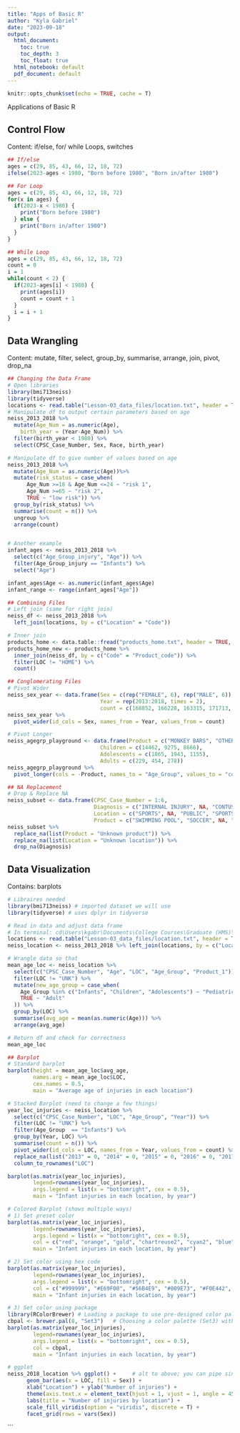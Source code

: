 ---
title: "Apps of Basic R"
author: "Kyla Gabriel"
date: "2023-09-18"
output: 
  html_document: 
    toc: true
    toc_depth: 3
    toc_float: true
  html_notebook: default
  pdf_document: default
---
```{r setup, include=FALSE}
knitr::opts_chunk$set(echo = TRUE, cache = T)
```


##########   Applications of Basic R   ########## 

## Control Flow
Content: if/else, for/ while Loops, switches
```{r, eval=TRUE}
## If/else
ages = c(29, 85, 43, 66, 12, 18, 72)
ifelse(2023-ages < 1980, "Born before 1980", "Born in/after 1980")
```

```{r, eval=TRUE}

## For Loop
ages = c(29, 85, 43, 66, 12, 18, 72)
for(x in ages) {
  if(2023-x < 1980) {
    print("Born before 1980")
  } else {
    print("Born in/after 1980")
  }
}
```

```{r, eval=TRUE}
## While Loop
ages = c(29, 85, 43, 66, 12, 18, 72)
count = 0
i = 1
while(count < 2) {
  if(2023-ages[i] < 1980) {
    print(ages[i])
    count = count + 1
  }
  i = i + 1
}
```



## Data Wrangling
Content: mutate, filter, select, group_by, summarise, arrange, join, pivot, drop_na
```{r, eval=TRUE}
## Changing the Data Frame
# Open libraries
library(bmi713neiss)
library(tidyverse)
locations <- read.table("Lesson-03_data_files/location.txt", header = T, sep = "\t", quote = "", stringsAsFactors = F)
# Manipulate df to output certain parameters based on age
neiss_2013_2018 %>%
  mutate(Age_Num = as.numeric(Age),         
    birth_year = (Year-Age_Num)) %>%
  filter(birth_year < 1980) %>% 
  select(CPSC_Case_Number, Sex, Race, birth_year)  
```
```{r, eval=TRUE}
# Manipulate df to give number of values based on age
neiss_2013_2018 %>%
  mutate(Age_Num = as.numeric(Age))%>% 
  mutate(risk_status = case_when(
      Age_Num >=18 & Age_Num <=24 ~ "risk 1",
      Age_Num >=65 ~ "risk 2",
      TRUE ~ "low risk")) %>%
  group_by(risk_status) %>%      
  summarise(count = n()) %>% 
  ungroup %>%
  arrange(count)


# Another example 
infant_ages <- neiss_2013_2018 %>% 
  select(c("Age_Group_injury", "Age")) %>%
  filter(Age_Group_injury == "Infants") %>%
  select("Age")

infant_ages$Age <- as.numeric(infant_ages$Age)
infant_range <- range(infant_ages["Age"])
```

```{r, eval=TRUE}
## Combining Files
# Left join (same for right join)
neiss_df <- neiss_2013_2018 %>% 
  left_join(locations, by = c("Location" = "Code"))
```
```{r, eval=TRUE}
# Inner join
products_home <- data.table::fread("products_home.txt", header = TRUE, sep = '\t', fill = TRUE)
products_home_new <- products_home %>%
  inner_join(neiss_df, by = c("Code" = "Product_code")) %>%
  filter(LOC != "HOME") %>%
  count()
```

```{r, eval=TRUE}
## Conglomerating Files
# Pivot Wider
neiss_sex_year <- data.frame(Sex = c(rep("FEMALE", 6), rep("MALE", 6)), 
                             Year = rep(2013:2018, times = 2),
                             count = c(168852, 166228, 163315, 171713, 178203, 168149, 208065, 201264, 195812, 203481, 208695, 193514))
neiss_sex_year %>% 
  pivot_wider(id_cols = Sex, names_from = Year, values_from = count)
```
```{r, eval=TRUE}
# Pivot Longer
neiss_agegrp_playground <- data.frame(Product = c("MONKEY BARS", "OTHER PLAYGROUND EQUIPMENT", "SLIDES"), 
                             Children = c(14462, 9275, 8666),
                             Adolescents = c(1865, 1943, 1155),
                             Adults = c(229, 454, 278))
neiss_agegrp_playground %>% 
  pivot_longer(cols = -Product, names_to = "Age_Group", values_to = "count")
```

```{r, eval=TRUE}
## NA Replacement
# Drop & Replace NA 
neiss_subset <- data.frame(CPSC_Case_Number = 1:6, 
                           Diagnosis = c("INTERNAL INJURY", NA, "CONTUSION", "CONTUSION", "POISONING", NA),
                           Location = c("SPORTS", NA, "PUBLIC", "SPORTS", NA, "HOME"),
                           Product = c("SWIMMING POOL", "SOCCER", NA, "ICE SKATING", "STAIRS", "COINS"))
neiss_subset %>%
  replace_na(list(Product = "Unknown product")) %>% 
  replace_na(list(Location = "Unknown location")) %>% 
  drop_na(Diagnosis)

```




## Data Visualization
Contains: barplots
```{r, eval=TRUE}
# Libraires needed
library(bmi713neiss) # imported dataset we will use
library(tidyverse) # uses dplyr in tidyverse

# Read in data and adjust data frame
# In terminal: cd\Users\kgabr\Documents\College Courses\Graduate (HMS)\Computing Skills\Asgmt 3\Lesson-03_data_files
locations <- read.table("Lesson-03_data_files/location.txt", header = T)
neiss_location <- neiss_2013_2018 %>% left_join(locations, by = c("Location" = "Code"))

# Wrangle data so that 
mean_age_loc <- neiss_location %>%
  select(c("CPSC_Case_Number", "Age", "LOC", "Age_Group", "Product_1")) %>%
  filter(LOC != "UNK") %>%
  mutate(new_age_group = case_when(
    Age_Group %in% c("Infants", "Children", "Adolescents") ~ "Pediatric",
    TRUE ~ "Adult"
  )) %>%
  group_by(LOC) %>%
  summarise(avg_age = mean(as.numeric(Age))) %>%
  arrange(avg_age)

# Return df and check for correctness
mean_age_loc
```

```{r, eval=TRUE}
## Barplot
# Standard barplot
barplot(height = mean_age_loc$avg_age, 
        names.arg = mean_age_loc$LOC,
        cex.names = 0.5,
        main = "Average age of injuries in each location")
```
```{r, eval=TRUE}
# Stacked Barplot (need to change a few things)
year_loc_injuries <- neiss_location %>%
  select(c("CPSC_Case_Number", "LOC", "Age_Group", "Year")) %>%
  filter(LOC != "UNK") %>%
  filter(Age_Group  == "Infants") %>%
  group_by(Year, LOC) %>%
  summarise(count = n()) %>% 
  pivot_wider(id_cols = LOC, names_from = Year, values_from = count) %>% 
  replace_na(list("2013" = 0, "2014" = 0, "2015" = 0, "2016" = 0, "2017" = 0, "2018" = 0)) %>% 
  column_to_rownames("LOC")

barplot(as.matrix(year_loc_injuries),
        legend=rownames(year_loc_injuries),
        args.legend = list(x = "bottomright", cex = 0.5),
        main = "Infant injuries in each location, by year")
```
```{r, eval=TRUE}
# Colored Barplot (shows multiple ways) 
# 1) Set preset color 
barplot(as.matrix(year_loc_injuries),
        legend=rownames(year_loc_injuries),
        args.legend = list(x = "bottomright", cex = 0.5),
        col = c("red", "orange", "gold", "chartreuse2", "cyan2", "blue", "darkorchid", "hotpink"),
        main = "Infant injuries in each location, by year")
```
```{r, eval=TRUE}
# 2) Set color using hex code
barplot(as.matrix(year_loc_injuries),
        legend=rownames(year_loc_injuries),
        args.legend = list(x = "bottomright", cex = 0.5),
        col = c("#999999", "#E69F00", "#56B4E9", "#009E73", "#F0E442", "#0072B2", "#D55E00", "#CC79A7"),
        main = "Infant injuries in each location, by year")
```
```{r, eval=TRUE}
# 3) Set color using package
library(RColorBrewer) # Loading a package to use pre-designed color palettes
cbpal <- brewer.pal(8, "Set3")   # Choosing a color palette (Set3) with 8 colors in it
barplot(as.matrix(year_loc_injuries),
        legend=rownames(year_loc_injuries),
        args.legend = list(x = "bottomright", cex = 0.5),
        col = cbpal,
        main = "Infant injuries in each location, by year")

```

```{r, eval=TRUE}
# ggplot
neiss_2018_location %>% ggplot() +     # alt to above; you can pipe since in tidyverse
      geom_bar(aes(x = LOC, fill = Sex)) +
      xlab("Location") + ylab("Number of injuries") +
      theme(axis.text.x = element_text(hjust = 1, vjust = 1, angle = 45)) +
      labs(title = "Number of injuries by location") +
      scale_fill_viridis(option = "viridis", discrete = T) +
      facet_grid(rows = vars(Sex))
```
```